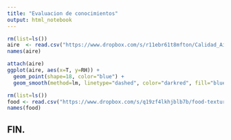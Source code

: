 ```yaml
---
title: "Evaluacion de conocimientos"
output: html_notebook
---
```


```r
rm(list=ls())
aire  <- read.csv("https://www.dropbox.com/s/r11ebr61t8mfton/Calidad_Aire.csv?dl=1")
names(aire)
```

```r
attach(aire)
ggplot(aire, aes(x=T, y=RH)) +  
  geom_point(shape=18, color="blue") +
  geom_smooth(method=lm, linetype="dashed", color="darkred", fill="blue")
```

```r
rm(list=ls())
food <- read.csv("https://www.dropbox.com/s/q19zf4lkhjblb7b/food-texture.csv?dl=1")
names(food)
```

## FIN.














